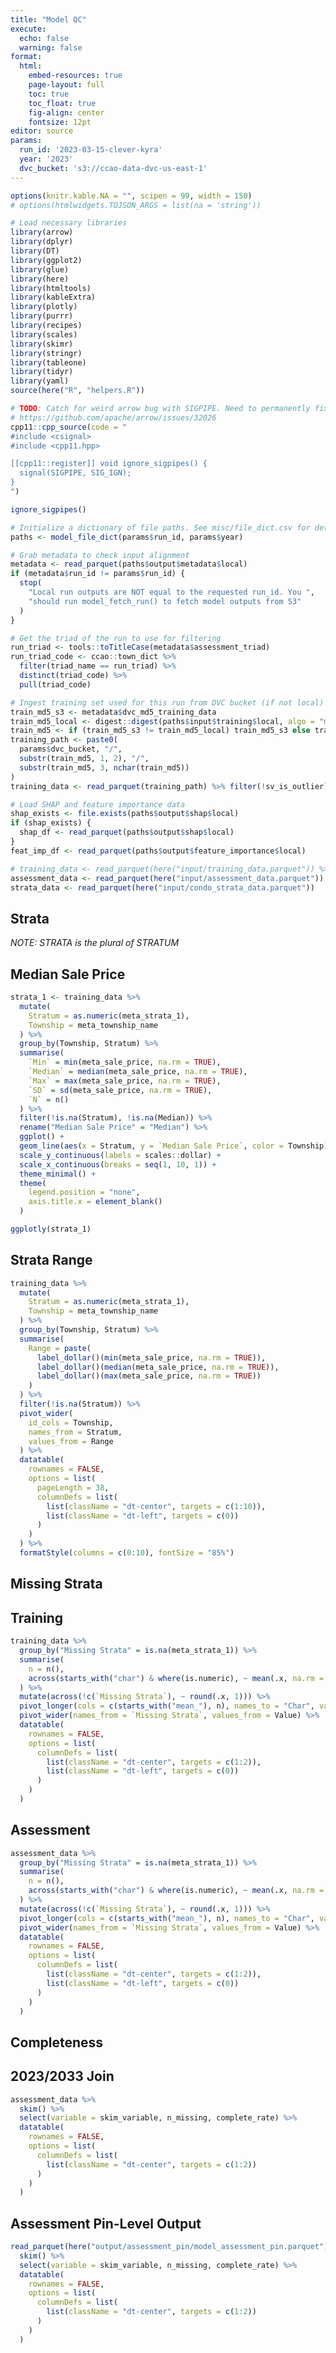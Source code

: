 ```yaml
---
title: "Model QC"
execute:
  echo: false
  warning: false
format:
  html:
    embed-resources: true
    page-layout: full
    toc: true
    toc_float: true
    fig-align: center
    fontsize: 12pt
editor: source
params:
  run_id: '2023-03-15-clever-kyra'
  year: '2023'
  dvc_bucket: 's3://ccao-data-dvc-us-east-1'
---
```


```r
options(knitr.kable.NA = "", scipen = 99, width = 150)
# options(htmlwidgets.TOJSON_ARGS = list(na = 'string'))

# Load necessary libraries
library(arrow)
library(dplyr)
library(DT)
library(ggplot2)
library(glue)
library(here)
library(htmltools)
library(kableExtra)
library(plotly)
library(purrr)
library(recipes)
library(scales)
library(skimr)
library(stringr)
library(tableone)
library(tidyr)
library(yaml)
source(here("R", "helpers.R"))

# TODO: Catch for weird arrow bug with SIGPIPE. Need to permanently fix later
# https://github.com/apache/arrow/issues/32026
cpp11::cpp_source(code = "
#include <csignal>
#include <cpp11.hpp>

[[cpp11::register]] void ignore_sigpipes() {
  signal(SIGPIPE, SIG_IGN);
}
")

ignore_sigpipes()

# Initialize a dictionary of file paths. See misc/file_dict.csv for details
paths <- model_file_dict(params$run_id, params$year)

# Grab metadata to check input alignment
metadata <- read_parquet(paths$output$metadata$local)
if (metadata$run_id != params$run_id) {
  stop(
    "Local run outputs are NOT equal to the requested run_id. You ",
    "should run model_fetch_run() to fetch model outputs from S3"
  )
}

# Get the triad of the run to use for filtering
run_triad <- tools::toTitleCase(metadata$assessment_triad)
run_triad_code <- ccao::town_dict %>%
  filter(triad_name == run_triad) %>%
  distinct(triad_code) %>%
  pull(triad_code)

# Ingest training set used for this run from DVC bucket (if not local)
train_md5_s3 <- metadata$dvc_md5_training_data
train_md5_local <- digest::digest(paths$input$training$local, algo = "md5")
train_md5 <- if (train_md5_s3 != train_md5_local) train_md5_s3 else train_md5_local
training_path <- paste0(
  params$dvc_bucket, "/",
  substr(train_md5, 1, 2), "/",
  substr(train_md5, 3, nchar(train_md5))
)
training_data <- read_parquet(training_path) %>% filter(!sv_is_outlier)

# Load SHAP and feature importance data
shap_exists <- file.exists(paths$output$shap$local)
if (shap_exists) {
  shap_df <- read_parquet(paths$output$shap$local)
}
feat_imp_df <- read_parquet(paths$output$feature_importance$local)

# training_data <- read_parquet(here("input/training_data.parquet")) %>% filter(!sv_is_outlier)
assessment_data <- read_parquet(here("input/assessment_data.parquet"))
strata_data <- read_parquet(here("input/condo_strata_data.parquet"))
```

## Strata

*NOTE: STRATA is the plural of STRATUM*

::: {.panel-tabset}

## Median Sale Price

``` r
strata_1 <- training_data %>%
  mutate(
    Stratum = as.numeric(meta_strata_1),
    Township = meta_township_name
  ) %>%
  group_by(Township, Stratum) %>%
  summarise(
    `Min` = min(meta_sale_price, na.rm = TRUE),
    `Median` = median(meta_sale_price, na.rm = TRUE),
    `Max` = max(meta_sale_price, na.rm = TRUE),
    `SD` = sd(meta_sale_price, na.rm = TRUE),
    `N` = n()
  ) %>%
  filter(!is.na(Stratum), !is.na(Median)) %>%
  rename("Median Sale Price" = "Median") %>%
  ggplot() +
  geom_line(aes(x = Stratum, y = `Median Sale Price`, color = Township)) +
  scale_y_continuous(labels = scales::dollar) +
  scale_x_continuous(breaks = seq(1, 10, 1)) +
  theme_minimal() +
  theme(
    legend.position = "none",
    axis.title.x = element_blank()
  )

ggplotly(strata_1)
```

## Strata Range

``` r
training_data %>%
  mutate(
    Stratum = as.numeric(meta_strata_1),
    Township = meta_township_name
  ) %>%
  group_by(Township, Stratum) %>%
  summarise(
    Range = paste(
      label_dollar()(min(meta_sale_price, na.rm = TRUE)),
      label_dollar()(median(meta_sale_price, na.rm = TRUE)),
      label_dollar()(max(meta_sale_price, na.rm = TRUE))
    )
  ) %>%
  filter(!is.na(Stratum)) %>%
  pivot_wider(
    id_cols = Township,
    names_from = Stratum,
    values_from = Range
  ) %>%
  datatable(
    rownames = FALSE,
    options = list(
      pageLength = 38,
      columnDefs = list(
        list(className = "dt-center", targets = c(1:10)),
        list(className = "dt-left", targets = c(0))
      )
    )
  ) %>%
  formatStyle(columns = c(0:10), fontSize = "85%")
```

:::

## Missing Strata

::: {.panel-tabset}

## Training

``` r
training_data %>%
  group_by("Missing Strata" = is.na(meta_strata_1)) %>%
  summarise(
    n = n(),
    across(starts_with("char") & where(is.numeric), ~ mean(.x, na.rm = TRUE), .names = "mean_{.col}")
  ) %>%
  mutate(across(!c(`Missing Strata`), ~ round(.x, 1))) %>%
  pivot_longer(cols = c(starts_with("mean_"), n), names_to = "Char", values_to = "Value") %>%
  pivot_wider(names_from = `Missing Strata`, values_from = Value) %>%
  datatable(
    rownames = FALSE,
    options = list(
      columnDefs = list(
        list(className = "dt-center", targets = c(1:2)),
        list(className = "dt-left", targets = c(0))
      )
    )
  )
```

## Assessment

``` r
assessment_data %>%
  group_by("Missing Strata" = is.na(meta_strata_1)) %>%
  summarise(
    n = n(),
    across(starts_with("char") & where(is.numeric), ~ mean(.x, na.rm = TRUE), .names = "mean_{.col}")
  ) %>%
  mutate(across(!c(`Missing Strata`), ~ round(.x, 1))) %>%
  pivot_longer(cols = c(starts_with("mean_"), n), names_to = "Char", values_to = "Value") %>%
  pivot_wider(names_from = `Missing Strata`, values_from = Value) %>%
  datatable(
    rownames = FALSE,
    options = list(
      columnDefs = list(
        list(className = "dt-center", targets = c(1:2)),
        list(className = "dt-left", targets = c(0))
      )
    )
  )
```

:::

## Completeness

::: {.panel-tabset}

## 2023/2033 Join
 
``` r
assessment_data %>%
  skim() %>%
  select(variable = skim_variable, n_missing, complete_rate) %>%
  datatable(
    rownames = FALSE,
    options = list(
      columnDefs = list(
        list(className = "dt-center", targets = c(1:2))
      )
    )
  )
```

## Assessment Pin-Level Output

``` r
read_parquet(here("output/assessment_pin/model_assessment_pin.parquet")) %>%
  skim() %>%
  select(variable = skim_variable, n_missing, complete_rate) %>%
  datatable(
    rownames = FALSE,
    options = list(
      columnDefs = list(
        list(className = "dt-center", targets = c(1:2))
      )
    )
  )
```

:::

